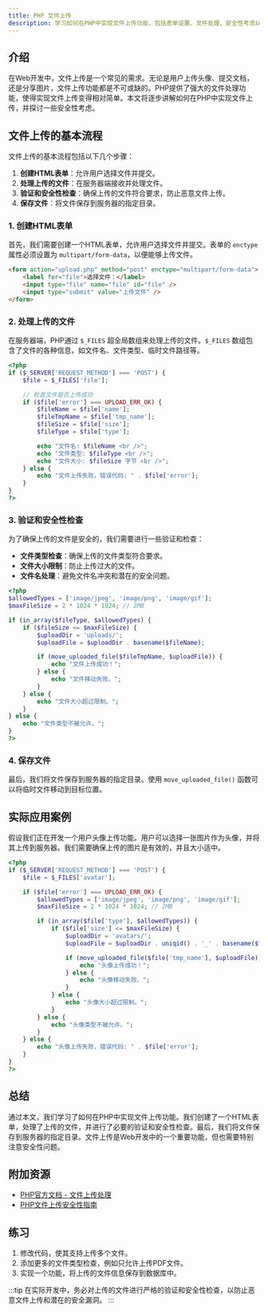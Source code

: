 ```yaml
---
title: PHP 文件上传
description: 学习如何在PHP中实现文件上传功能，包括表单设置、文件处理、安全性考虑以及实际应用案例。
---
```


## 介绍

在Web开发中，文件上传是一个常见的需求。无论是用户上传头像、提交文档，还是分享图片，文件上传功能都是不可或缺的。PHP提供了强大的文件处理功能，使得实现文件上传变得相对简单。本文将逐步讲解如何在PHP中实现文件上传，并探讨一些安全性考虑。

## 文件上传的基本流程

文件上传的基本流程包括以下几个步骤：

1. **创建HTML表单**：允许用户选择文件并提交。
2. **处理上传的文件**：在服务器端接收并处理文件。
3. **验证和安全性检查**：确保上传的文件符合要求，防止恶意文件上传。
4. **保存文件**：将文件保存到服务器的指定目录。

### 1. 创建HTML表单

首先，我们需要创建一个HTML表单，允许用户选择文件并提交。表单的 `enctype` 属性必须设置为 `multipart/form-data`，以便能够上传文件。

```html
<form action="upload.php" method="post" enctype="multipart/form-data">
    <label for="file">选择文件：</label>
    <input type="file" name="file" id="file" />
    <input type="submit" value="上传文件" />
</form>
```

### 2. 处理上传的文件

在服务器端，PHP通过 `$_FILES` 超全局数组来处理上传的文件。`$_FILES` 数组包含了文件的各种信息，如文件名、文件类型、临时文件路径等。

```php
<?php
if ($_SERVER['REQUEST_METHOD'] === 'POST') {
    $file = $_FILES['file'];

    // 检查文件是否上传成功
    if ($file['error'] === UPLOAD_ERR_OK) {
        $fileName = $file['name'];
        $fileTmpName = $file['tmp_name'];
        $fileSize = $file['size'];
        $fileType = $file['type'];

        echo "文件名: $fileName <br />";
        echo "文件类型: $fileType <br />";
        echo "文件大小: $fileSize 字节 <br />";
    } else {
        echo "文件上传失败，错误代码: " . $file['error'];
    }
}
?>
```

### 3. 验证和安全性检查

为了确保上传的文件是安全的，我们需要进行一些验证和检查：

- **文件类型检查**：确保上传的文件类型符合要求。
- **文件大小限制**：防止上传过大的文件。
- **文件名处理**：避免文件名冲突和潜在的安全问题。

```php
<?php
$allowedTypes = ['image/jpeg', 'image/png', 'image/gif'];
$maxFileSize = 2 * 1024 * 1024; // 2MB

if (in_array($fileType, $allowedTypes) {
    if ($fileSize <= $maxFileSize) {
        $uploadDir = 'uploads/';
        $uploadFile = $uploadDir . basename($fileName);

        if (move_uploaded_file($fileTmpName, $uploadFile)) {
            echo "文件上传成功！";
        } else {
            echo "文件移动失败。";
        }
    } else {
        echo "文件大小超过限制。";
    }
} else {
    echo "文件类型不被允许。";
}
?>
```

### 4. 保存文件

最后，我们将文件保存到服务器的指定目录。使用 `move_uploaded_file()` 函数可以将临时文件移动到目标位置。

## 实际应用案例

假设我们正在开发一个用户头像上传功能。用户可以选择一张图片作为头像，并将其上传到服务器。我们需要确保上传的图片是有效的，并且大小适中。

```php
<?php
if ($_SERVER['REQUEST_METHOD'] === 'POST') {
    $file = $_FILES['avatar'];

    if ($file['error'] === UPLOAD_ERR_OK) {
        $allowedTypes = ['image/jpeg', 'image/png', 'image/gif'];
        $maxFileSize = 2 * 1024 * 1024; // 2MB

        if (in_array($file['type'], $allowedTypes)) {
            if ($file['size'] <= $maxFileSize) {
                $uploadDir = 'avatars/';
                $uploadFile = $uploadDir . uniqid() . '_' . basename($file['name']);

                if (move_uploaded_file($file['tmp_name'], $uploadFile)) {
                    echo "头像上传成功！";
                } else {
                    echo "头像移动失败。";
                }
            } else {
                echo "头像大小超过限制。";
            }
        } else {
            echo "头像类型不被允许。";
        }
    } else {
        echo "头像上传失败，错误代码: " . $file['error'];
    }
}
?>
```

## 总结

通过本文，我们学习了如何在PHP中实现文件上传功能。我们创建了一个HTML表单，处理了上传的文件，并进行了必要的验证和安全性检查。最后，我们将文件保存到服务器的指定目录。文件上传是Web开发中的一个重要功能，但也需要特别注意安全性问题。

## 附加资源

- [PHP官方文档 - 文件上传处理](https://www.php.net/manual/en/features.file-upload.php)
- [PHP文件上传安全性指南](https://www.php.net/manual/en/security.files.php)

## 练习

1. 修改代码，使其支持上传多个文件。
2. 添加更多的文件类型检查，例如只允许上传PDF文件。
3. 实现一个功能，将上传的文件信息保存到数据库中。

:::tip
在实际开发中，务必对上传的文件进行严格的验证和安全性检查，以防止恶意文件上传和潜在的安全漏洞。
:::